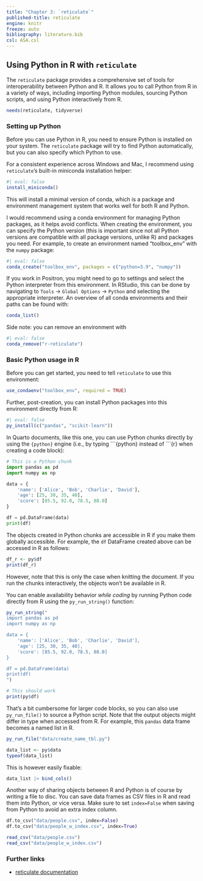 ```yaml
---
title: "Chapter 3: `reticulate`"
published-title: reticulate
engine: knitr
freeze: auto
bibliography: literature.bib
csl: ASA.csl
---
```


## Using Python in R with `reticulate`

The `reticulate` package provides a comprehensive set of tools for interoperability between Python and R. It allows you to call Python from R in a variety of ways, including importing Python modules, sourcing Python scripts, and using Python interactively from R.

```r
needs(reticulate, tidyverse)
```

### Setting up Python

Before you can use Python in R, you need to ensure Python is installed on your system. The `reticulate` package will try to find Python automatically, but you can also specify which Python to use.

For a consistent experience across Windows and Mac, I recommend using `reticulate`'s built-in miniconda installation helper:

```r
#| eval: false
install_miniconda()
```

This will install a minimal version of conda, which is a package and environment management system that works well for both R and Python.

I would recommend using a conda environment for managing Python packages, as it helps avoid conflicts. When creating the environment, you can specify the Python version (this is important since not all Python versions are compatible with all package versions, unlike R) and packages you need. For example, to create an environment named "toolbox_env" with the `numpy` package:

```r
#| eval: false
conda_create("toolbox_env", packages = c("python=3.9", "numpy"))
```

If you work in Positron, you might need to go to settings and select the Python interpreter from this environment. In RStudio, this can be done by navigating to `Tools` -\> `Global Options` -\> `Python` and selecting the appropriate interpreter. An overview of all conda environments and their paths can be found with:

```r
conda_list()
```

Side note: you can remove an environment with

```r
#| eval: false
conda_remove("r-reticulate")
```

### Basic Python usage in R

Before you can get started, you need to tell `reticulate` to use this environment:

```r
use_condaenv("toolbox_env", required = TRUE)
```

Further, post-creation, you can install Python packages into this environment directly from R:

```r
#| eval: false
py_install(c("pandas", "scikit-learn"))
```

In Quarto documents, like this one, you can use Python chunks directly by using the `{python}` engine (i.e., by typing \`\`\`\{python\} instead of \`\`\`\{r\} when creating a code block):

```python
# This is a Python chunk
import pandas as pd
import numpy as np

data = {
    'name': ['Alice', 'Bob', 'Charlie', 'David'],
    'age': [25, 30, 35, 40],
    'score': [85.5, 92.0, 78.5, 88.0]
}

df = pd.DataFrame(data)
print(df)
```

The objects created in Python chunks are accessible in R if you make them globally accessible. For example, the `df` DataFrame created above can be accessed in R as follows:

```r
df_r <- py$df
print(df_r)
```

However, note that this is only the case when knitting the document. If you run the chunks interactively, the objects won't be available in R.

You can enable availability behavior *while coding* by running Python code directly from R using the `py_run_string()` function:

```r
py_run_string("
import pandas as pd
import numpy as np

data = {
    'name': ['Alice', 'Bob', 'Charlie', 'David'],
    'age': [25, 30, 35, 40],
    'score': [85.5, 92.0, 78.5, 88.0]
}

df = pd.DataFrame(data)
print(df)
")

# This should work
print(py$df)
```

That's a bit cumbersome for larger code blocks, so you can also use `py_run_file()` to source a Python script. Note that the output objects might differ in type when accessed from R. For example, this `pandas` data frame becomes a named list in R.

```r
py_run_file("data/create_name_tbl.py")

data_list <- py$data
typeof(data_list)
```

This is however easily fixable:

```r
data_list |> bind_cols()
```

Another way of sharing objects between R and Python is of course by writing a file to disc. You can save data frames as CSV files in R and read them into Python, or vice versa. Make sure to set `index=False` when saving from Python to avoid an extra index column.

```python
df.to_csv("data/people.csv", index=False)
df.to_csv("data/people_w_index.csv", index=True)
```

```r
read_csv("data/people.csv")
read_csv("data/people_w_index.csv")
```

### Further links

-   [reticulate documentation](https://rstudio.github.io/reticulate/)